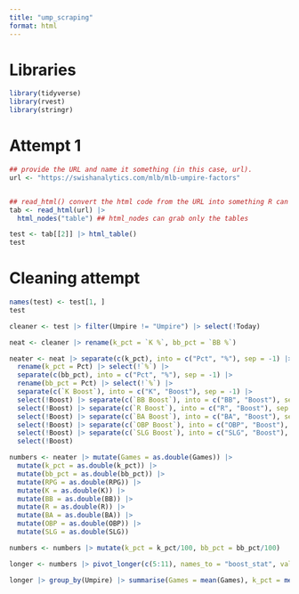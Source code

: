 ```yaml
---
title: "ump_scraping"
format: html
---
```

# Libraries

```r
library(tidyverse)
library(rvest)
library(stringr)
```

# Attempt 1

```r
## provide the URL and name it something (in this case, url).
url <- "https://swishanalytics.com/mlb/mlb-umpire-factors"


## read_html() convert the html code from the URL into something R can read
tab <- read_html(url) |> 
  html_nodes("table") ## html_nodes can grab only the tables 
```

```r
test <- tab[[2]] |> html_table()
test
```

# Cleaning attempt

```r
names(test) <- test[1, ]
test
```

```r
cleaner <- test |> filter(Umpire != "Umpire") |> select(!Today)
```

```r
neat <- cleaner |> rename(k_pct = `K %`, bb_pct = `BB %`) 
```

```r
neater <- neat |> separate(c(k_pct), into = c("Pct", "%"), sep = -1) |> 
  rename(k_pct = Pct) |> select(!`%`) |> 
  separate(c(bb_pct), into = c("Pct", "%"), sep = -1) |> 
  rename(bb_pct = Pct) |> select(!`%`) |> 
  separate(c(`K Boost`), into = c("K", "Boost"), sep = -1) |> 
  select(!Boost) |> separate(c(`BB Boost`), into = c("BB", "Boost"), sep = -1) |> 
  select(!Boost) |> separate(c(`R Boost`), into = c("R", "Boost"), sep = -1) |> 
  select(!Boost) |> separate(c(`BA Boost`), into = c("BA", "Boost"), sep = -1) |> 
  select(!Boost) |> separate(c(`OBP Boost`), into = c("OBP", "Boost"), sep = -1) |>
  select(!Boost) |> separate(c(`SLG Boost`), into = c("SLG", "Boost"), sep = -1) |>
  select(!Boost)
```

```r
numbers <- neater |> mutate(Games = as.double(Games)) |>
  mutate(k_pct = as.double(k_pct)) |>
  mutate(bb_pct = as.double(bb_pct)) |>
  mutate(RPG = as.double(RPG)) |>
  mutate(K = as.double(K)) |>
  mutate(BB = as.double(BB)) |>
  mutate(R = as.double(R)) |>
  mutate(BA = as.double(BA)) |>
  mutate(OBP = as.double(OBP)) |>
  mutate(SLG = as.double(SLG))
```

```r
numbers <- numbers |> mutate(k_pct = k_pct/100, bb_pct = bb_pct/100)
```

```r
longer <- numbers |> pivot_longer(c(5:11), names_to = "boost_stat", values_to = "boost_pct")
```

```r
longer |> group_by(Umpire) |> summarise(Games = mean(Games), k_pct = mean(k_pct), bb_pct = mean(bb_pct))
```










